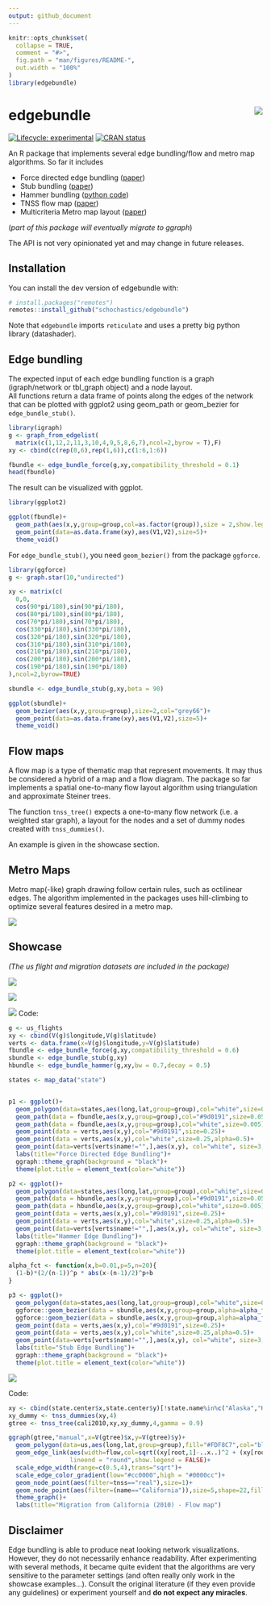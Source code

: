 ```yaml
---
output: github_document
---
```


<!-- README.md is generated from README.Rmd. Please edit that file -->

```r
knitr::opts_chunk$set(
  collapse = TRUE,
  comment = "#>",
  fig.path = "man/figures/README-",
  out.width = "100%"
)
library(edgebundle)
```

# edgebundle  <img src="man/figures/logo.png" align="right"/>

<!-- badges: start -->
[![Lifecycle: experimental](https://img.shields.io/badge/lifecycle-experimental-orange.svg)](https://www.tidyverse.org/lifecycle/#experimental)
[![CRAN status](https://www.r-pkg.org/badges/version/edgebundle)](https://CRAN.R-project.org/package=edgebundle)
<!-- badges: end -->

An R package that implements several edge bundling/flow and metro map algorithms. So far it includes

- Force directed edge bundling ([paper](https://citeseerx.ist.psu.edu/viewdoc/download?doi=10.1.1.212.7989&rep=rep1&type=pdf))
- Stub bundling ([paper](https://www.uni-konstanz.de/mmsp/pubsys/publishedFiles/NoBr13.pdf))
- Hammer bundling ([python code](https://datashader.org/_modules/datashader/bundling.html))
- TNSS flow map ([paper](https://www.tandfonline.com/doi/pdf/10.1080/15230406.2018.1437359?casa_token=1_AncPoEZ8QAAAAA:Qdl39_xDlQVCloneMFhI8rGUGgkzo6mkCMLUJThQfDs6-5J8FcmZXW4oTDqWNKQrbhL3hGEWbTY))
- Multicriteria Metro map layout ([paper](https://ieeexplore.ieee.org/iel5/2945/4359476/05406516.pdf?casa_token=aBkGQ_NuTBEAAAAA:3dmuSwYIfsA5S2MKT6s0oE9QNIacU7Y1YkzeI6QVH_OtwOtHhb1s_sQRPNn7C2rieK7nVxI))

(*part of this package will eventually migrate to ggraph*)

The API is not very opinionated yet and may change in future releases.

## Installation

You can install the dev version of edgebundle with:

``` r
# install.packages("remotes")
remotes::install_github("schochastics/edgebundle")
```

Note that `edgebundle` imports `reticulate` and uses a pretty big python library (datashader).

## Edge bundling

The expected input of each edge bundling function is a graph (igraph/network or tbl_graph object) and a node layout.   
All functions return a data frame of points along the edges of the network that can be plotted with ggplot2 using geom_path or
geom_bezier for `edge_bundle_stub()`.
```r
library(igraph)
g <- graph_from_edgelist(
  matrix(c(1,12,2,11,3,10,4,9,5,8,6,7),ncol=2,byrow = T),F)
xy <- cbind(c(rep(0,6),rep(1,6)),c(1:6,1:6))

fbundle <- edge_bundle_force(g,xy,compatibility_threshold = 0.1)
head(fbundle)
```

The result can be visualized with ggplot.

```r
library(ggplot2)

ggplot(fbundle)+
  geom_path(aes(x,y,group=group,col=as.factor(group)),size = 2,show.legend = FALSE)+
  geom_point(data=as.data.frame(xy),aes(V1,V2),size=5)+
  theme_void()

```

For `edge_bundle_stub()`, you need `geom_bezier()` from the package `ggforce`.

```r
library(ggforce)
g <- graph.star(10,"undirected")

xy <- matrix(c(
  0,0,
  cos(90*pi/180),sin(90*pi/180),
  cos(80*pi/180),sin(80*pi/180),
  cos(70*pi/180),sin(70*pi/180),
  cos(330*pi/180),sin(330*pi/180),
  cos(320*pi/180),sin(320*pi/180),
  cos(310*pi/180),sin(310*pi/180),
  cos(210*pi/180),sin(210*pi/180),
  cos(200*pi/180),sin(200*pi/180),
  cos(190*pi/180),sin(190*pi/180)
),ncol=2,byrow=TRUE)

sbundle <- edge_bundle_stub(g,xy,beta = 90)

ggplot(sbundle)+
  geom_bezier(aes(x,y,group=group),size=2,col="grey66")+
  geom_point(data=as.data.frame(xy),aes(V1,V2),size=5)+
  theme_void()

```

## Flow maps

A flow map is a type of thematic map that represent movements. It may thus be considered a hybrid of a map and a flow diagram.
The package so far implements a spatial one-to-many flow layout algorithm using
triangulation and approximate Steiner trees.

The function `tnss_tree()` expects a one-to-many flow network (i.e. a weighted star graph), a layout for the nodes and
a set of dummy nodes created with `tnss_dummies()`. 

An example is given in the showcase section.

## Metro Maps

Metro map(-like) graph drawing follow certain rules, such as octilinear edges. The algorithm
implemented in the packages uses hill-climbing to optimize several features desired in a metro map.

![](man/figures/berlin.gif)

## Showcase

*(The us flight and migration datasets are included in the package)*

![](man/figures/flights_fdeb.png)

![](man/figures/flights_heb.png)

![](man/figures/flights_seb.png)
Code:
```r
g <- us_flights
xy <- cbind(V(g)$longitude,V(g)$latitude)
verts <- data.frame(x=V(g)$longitude,y=V(g)$latitude)
fbundle <- edge_bundle_force(g,xy,compatibility_threshold = 0.6)
sbundle <- edge_bundle_stub(g,xy)
hbundle <- edge_bundle_hammer(g,xy,bw = 0.7,decay = 0.5)

states <- map_data("state")


p1 <- ggplot()+
  geom_polygon(data=states,aes(long,lat,group=group),col="white",size=0.1,fill=NA)+
  geom_path(data = fbundle,aes(x,y,group=group),col="#9d0191",size=0.05)+
  geom_path(data = fbundle,aes(x,y,group=group),col="white",size=0.005)+
  geom_point(data = verts,aes(x,y),col="#9d0191",size=0.25)+
  geom_point(data = verts,aes(x,y),col="white",size=0.25,alpha=0.5)+
  geom_point(data=verts[verts$name!="",],aes(x,y), col="white", size=3,alpha=1)+
  labs(title="Force Directed Edge Bundling")+
  ggraph::theme_graph(background = "black")+
  theme(plot.title = element_text(color="white"))

p2 <- ggplot()+
  geom_polygon(data=states,aes(long,lat,group=group),col="white",size=0.1,fill=NA)+
  geom_path(data = hbundle,aes(x,y,group=group),col="#9d0191",size=0.05)+
  geom_path(data = hbundle,aes(x,y,group=group),col="white",size=0.005)+
  geom_point(data = verts,aes(x,y),col="#9d0191",size=0.25)+
  geom_point(data = verts,aes(x,y),col="white",size=0.25,alpha=0.5)+
  geom_point(data=verts[verts$name!="",],aes(x,y), col="white", size=3,alpha=1)+
  labs(title="Hammer Edge Bundling")+
  ggraph::theme_graph(background = "black")+
  theme(plot.title = element_text(color="white"))

alpha_fct <- function(x,b=0.01,p=5,n=20){
  (1-b)*(2/(n-1))^p * abs(x-(n-1)/2)^p+b
}

p3 <- ggplot()+
  geom_polygon(data=states,aes(long,lat,group=group),col="white",size=0.1,fill=NA)+
  ggforce::geom_bezier(data = sbundle,aes(x,y,group=group,alpha=alpha_fct(..index..*20)),n=20,col="#9d0191",size=0.1,show.legend = FALSE)+
  ggforce::geom_bezier(data = sbundle,aes(x,y,group=group,alpha=alpha_fct(..index..*20)),n=20,col="white",size=0.01,show.legend = FALSE)+
  geom_point(data = verts,aes(x,y),col="#9d0191",size=0.25)+
  geom_point(data = verts,aes(x,y),col="white",size=0.25,alpha=0.5)+
  geom_point(data=verts[verts$name!="",],aes(x,y), col="white", size=3,alpha=1)+
  labs(title="Stub Edge Bundling")+
  ggraph::theme_graph(background = "black")+
  theme(plot.title = element_text(color="white"))
```


![](man/figures/cali2010_flow.png)

Code:
```r
xy <- cbind(state.center$x,state.center$y)[!state.name%in%c("Alaska","Hawaii"),]
xy_dummy <- tnss_dummies(xy,4)
gtree <- tnss_tree(cali2010,xy,xy_dummy,4,gamma = 0.9)

ggraph(gtree,"manual",x=V(gtree)$x,y=V(gtree)$y)+
  geom_polygon(data=us,aes(long,lat,group=group),fill="#FDF8C7",col="black")+
  geom_edge_link(aes(width=flow,col=sqrt((xy[root,1]-..x..)^2 + (xy[root,2]-..y..)^2)),
                 lineend = "round",show.legend = FALSE)+
  scale_edge_width(range=c(0.5,4),trans="sqrt")+
  scale_edge_color_gradient(low="#cc0000",high = "#0000cc")+
  geom_node_point(aes(filter=tnss=="real"),size=1)+
  geom_node_point(aes(filter=(name=="California")),size=5,shape=22,fill="#cc0000")+
  theme_graph()+
  labs(title="Migration from California (2010) - Flow map")
```


## Disclaimer

Edge bundling is able to produce neat looking network visualizations. However, they do not 
necessarily enhance readability. After experimenting with several methods, it became quite
evident that the algorithms are very sensitive to the parameter settings (and often really only work in the showcase examples...). Consult the original literature (if they even provide any guidelines) or experiment yourself and **do not expect any miracles**.
